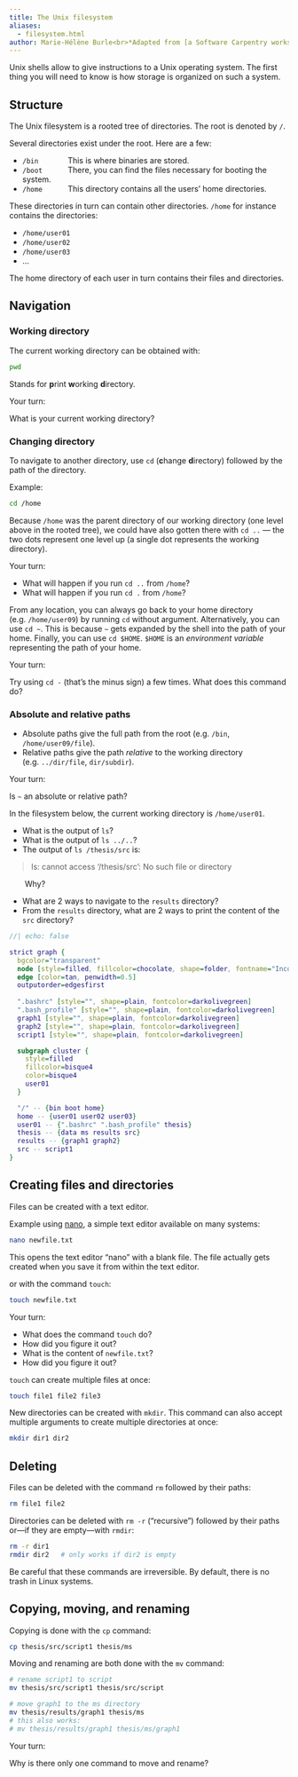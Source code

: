 ```yaml
---
title: The Unix filesystem
aliases:
  - filesystem.html
author: Marie-Hélène Burle<br>*Adapted from [a Software Carpentry workshop](https://swcarpentry.github.io/shell-novice/index.html)*
---
```


:::{.def}

Unix shells allow to give instructions to a Unix operating system. The first thing you will need to know is how storage is organized on such a system.

:::

## Structure

The Unix filesystem is a rooted tree of directories. The root is denoted by `/`.

Several directories exist under the root. Here are a few:

- `/bin` &emsp;&emsp;&emsp;&ensp;This is where binaries are stored.
- `/boot` &emsp;&emsp;&emsp;There, you can find the files necessary for booting the system.
- `/home` &emsp;&emsp;&emsp;This directory contains all the users' home directories.

These directories in turn can contain other directories. `/home` for instance contains the directories:

- `/home/user01`
- `/home/user02`
- `/home/user03`
- ...

The home directory of each user in turn contains their files and directories.

## Navigation

### Working directory

The current working directory can be obtained with:

```.bash
pwd
```

:::{.note}

Stands for **p**rint **w**orking **d**irectory.

:::

:::{.exo}

:::{.yourturn}

Your turn:

:::

What is your current working directory?

:::

### Changing directory

To navigate to another directory, use `cd` (**c**hange **d**irectory) followed by the path of the directory.

:::{.example}

Example:

:::

```.bash
cd /home
```

Because `/home` was the parent directory of our working directory (one level above in the rooted tree), we could have also gotten there with `cd ..` — the two dots represent one level up (a single dot represents the working directory).

:::{.exo}

:::{.yourturn}

Your turn:

:::

- What will happen if you run `cd ..` from `/home`?
- What will happen if you run `cd .` from `/home`?

:::

From any location, you can always go back to your home directory (e.g. `/home/user09`) by running `cd` without argument. Alternatively, you can use `cd ~`. This is because `~` gets expanded by the shell into the path of your home. Finally, you can use `cd $HOME`. `$HOME` is an *environment variable* representing the path of your home.

:::{.exo}

:::{.yourturn}

Your turn:

:::

Try using `cd -` (that's the minus sign) a few times. What does this command do?

:::

### Absolute and relative paths

- Absolute paths give the full path from the root (e.g. `/bin`, `/home/user09/file`).
- Relative paths give the path *relative* to the working directory (e.g. `../dir/file`, `dir/subdir`).

:::{.exo}

:::{.yourturn}

Your turn:

:::

Is `~` an absolute or relative path?

:::

:::{.exo}

In the filesystem below, the current working directory is `/home/user01`.

- What is the output of `ls`?
- What is the output of `ls ../..`?
- The output of `ls /thesis/src` is:

>ls: cannot access '/thesis/src': No such file or directory

&emsp;&emsp;Why?

- What are 2 ways to navigate to the `results` directory?
- From the `results` directory, what are 2 ways to print the content of the `src` directory?

```dot
//| echo: false

strict graph {
  bgcolor="transparent"
  node [style=filled, fillcolor=chocolate, shape=folder, fontname="Inconsolata, sans-serif"]
  edge [color=tan, penwidth=0.5]
  outputorder=edgesfirst
  
  ".bashrc" [style="", shape=plain, fontcolor=darkolivegreen]
  ".bash_profile" [style="", shape=plain, fontcolor=darkolivegreen]
  graph1 [style="", shape=plain, fontcolor=darkolivegreen]
  graph2 [style="", shape=plain, fontcolor=darkolivegreen]
  script1 [style="", shape=plain, fontcolor=darkolivegreen]

  subgraph cluster {
	style=filled
	fillcolor=bisque4
	color=bisque4
	user01
  }

  "/" -- {bin boot home}
  home -- {user01 user02 user03}
  user01 -- {".bashrc" ".bash_profile" thesis}
  thesis -- {data ms results src}
  results -- {graph1 graph2}
  src -- script1
}
```

:::

## Creating files and directories

Files can be created with a text editor.

:::{.example}

Example using [nano](https://en.wikipedia.org/wiki/GNU_nano), a simple text editor available on many systems:

:::

```.bash
nano newfile.txt
```

:::{.note}

This opens the text editor "nano" with a blank file. The file actually gets created when you save it from within the text editor.

:::

or with the command `touch`:

```.bash
touch newfile.txt
```

:::{.exo}

:::{.yourturn}

Your turn:

:::

- What does the command `touch` do? \
- How did you figure it out? \
- What is the content of `newfile.txt`? \
- How did you figure it out?

:::

`touch` can create multiple files at once:

```.bash
touch file1 file2 file3
```

New directories can be created with `mkdir`. This command can also accept multiple arguments to create multiple directories at once:

```.bash
mkdir dir1 dir2
```

## Deleting

Files can be deleted with the command `rm` followed by their paths:

```.bash
rm file1 file2
```

Directories can be deleted with `rm -r` ("recursive") followed by their paths or—if they are empty—with `rmdir`:

```.bash
rm -r dir1
rmdir dir2	 # only works if dir2 is empty
```

[Be careful that these commands are irreversible. By default, there is no trash in Linux systems.]{.emph}

## Copying, moving, and renaming

Copying is done with the `cp` command:

```.bash
cp thesis/src/script1 thesis/ms
```

Moving and renaming are both done with the `mv` command:

```.bash
# rename script1 to script
mv thesis/src/script1 thesis/src/script

# move graph1 to the ms directory
mv thesis/results/graph1 thesis/ms
# this also works:
# mv thesis/results/graph1 thesis/ms/graph1
```

:::{.exo}

:::{.yourturn}

Your turn:

:::

Why is there only one command to move and rename?

:::
